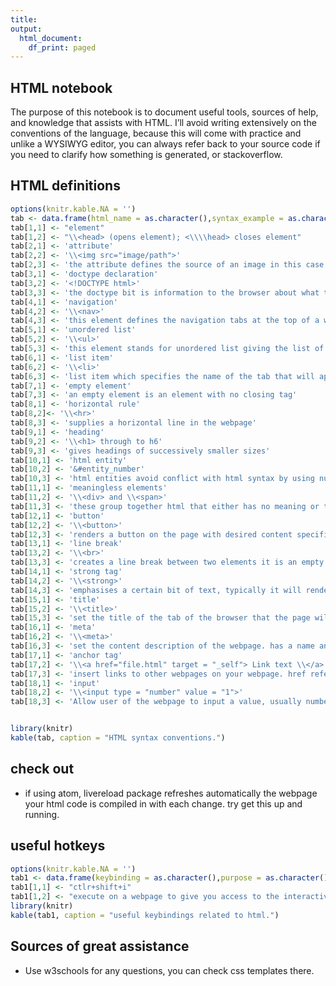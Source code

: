 ```yaml
---
title: 
output:
  html_document:
    df_print: paged
---
```




## HTML notebook


The purpose of this notebook is to document useful tools, sources of help, and knowledge that assists with HTML. I'll avoid writing extensively on the conventions of the language, because this will come with practice and unlike a WYSIWYG editor, you can always refer back to your source code if you need to clarify how something is generated, or stackoverflow.

## HTML definitions

```r
options(knitr.kable.NA = '')
tab <- data.frame(html_name = as.character(),syntax_example = as.character(),purpose = as.character())
tab[1,1] <- "element"
tab[1,2] <- "\\<head> (opens element); <\\\\head> closes element"
tab[2,1] <- 'attribute'
tab[2,2] <- '\\<img src="image/path">'
tab[2,3] <- 'the attribute defines the source of an image in this case. The path is defined in relation to the path of the html file (just like when working in latex). note this is also an empty element. Apparently you can also insert a full URL in place of "image/path". You can add a "width" or "height" element within this to adjust number of pixels. specifying width will automatically scale height to preserve aspect ratio'
tab[3,1] <- 'doctype declaration'
tab[3,2] <- '<!DOCTYPE html>'
tab[3,3] <- 'the doctype bit is information to the browser about what type of information to expect. it is generic and unrelated to html. the html tells it its html'
tab[4,1] <- 'navigation'
tab[4,2] <- '\\<nav>'
tab[4,3] <- 'this element defines the navigation tabs at the top of a webpage'
tab[5,1] <- 'unordered list'
tab[5,2] <- '\\<ul>'
tab[5,3] <- 'this element stands for unordered list giving the list of the tabs that can be navigated under navigation, for example. the other type of html list is ol which is ordered list.'
tab[6,1] <- 'list item'
tab[6,2] <- '\\<li>'
tab[6,3] <- 'list item which specifies the name of the tab that will appear in your list on the webpage. this element can only be used within an ol or ul element'
tab[7,1] <- 'empty element'
tab[7,3] <- 'an empty element is an element with no closing tag'
tab[8,1] <- 'horizontal rule'
tab[8,2]<- '\\<hr>'
tab[8,3] <- 'supplies a horizontal line in the webpage'
tab[9,1] <- 'heading'
tab[9,2] <- '\\<h1> through to h6'
tab[9,3] <- 'gives headings of successively smaller sizes'
tab[10,1] <- 'html entity'
tab[10,2] <- '&#entity_number'
tab[10,3] <- 'html entities avoid conflict with html syntax by using numbers to denote special characters. they require the &# to specify the number e.g. &#60 gives you > in the text of the document. there are also names instead of numbers, like lt instead of 60. but if using name, you do not use pound sign. there are entities for things like a play button.'
tab[11,1] <- 'meaningless elements'
tab[11,2] <- '\\<div> and \\<span>'
tab[11,3] <- 'these group together html that either has no meaning or there is no html conventions to describe their meaning. div is a block element, span is inline'
tab[12,1] <- 'button'
tab[12,2] <- '\\<button>'
tab[12,3] <- 'renders a button on the page with desired content specified within the button element. can have a type attribute'
tab[13,1] <- 'line break'
tab[13,2] <- '\\<br>'
tab[13,3] <- 'creates a line break between two elements it is an empty element'
tab[14,1] <- 'strong tag'
tab[14,2] <- '\\<strong>'
tab[14,3] <- 'emphasises a certain bit of text, typically it will render as boldface.'
tab[15,1] <- 'title'
tab[15,2] <- '\\<title>'
tab[15,3] <- 'set the title of the tab of the browser that the page will render on. specified within the head element'
tab[16,1] <- 'meta'
tab[16,2] <- '\\<meta>'
tab[16,3] <- 'set the content description of the webpage. has a name and description attribute. specified within the head element. This is an empty element. The description comes up under the title of the page in search results on a search engine if the page is on a web server.'
tab[17,1] <- 'anchor tag'
tab[17,2] <- '\\<a href="file.html" target = "_self"> Link text \\</a>'
tab[17,3] <- 'insert links to other webpages on your webpage. href refers to "hypertext reference". Like inserting images, the html doc must be in the same folder if not specifying the path, and any path specification is relative to the current html file referencing the other one. You can also insert in place of "file.html" a full URL to any webpage. the "target = "_self" stipulates that the link should open in the current browser tab. the only other value is "_blank" which means it must open in a new tab.'
tab[18,1] <- 'input'
tab[18,2] <- '\\<input type = "number" value = "1">'
tab[18,3] <- 'Allow user of the webpage to input a value, usually number or text. "value" lets you specify what value must appear in the input field on the page. Note this does not lock the value on the page'


library(knitr)
kable(tab, caption = "HTML syntax conventions.")
```



## check out

* if using atom, livereload package refreshes automatically the webpage your html code is compiled in with each change. try get this up and running.

## useful hotkeys

```r
options(knitr.kable.NA = '')
tab1 <- data.frame(keybinding = as.character(),purpose = as.character(),notes = as.character())
tab1[1,1] <- "ctlr+shift+i"
tab1[1,2] <- "execute on a webpage to give you access to the interactive source code"
library(knitr)
kable(tab1, caption = "useful keybindings related to html.")
```

## Sources of great assistance 

* Use w3schools for any questions, you can check css templates there.

